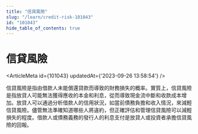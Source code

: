 ```yaml
---
title: "信貸風險"
slug: "/learn/credit-risk-101043"
id: "101043"
hide_table_of_contents: true
---
```



# 信貸風險

<ArticleMeta id={101043} updatedAt={'2023-09-26 13:58:54'} />
<div className='border-solid border-b border-t-0 my-4 border-[var(--ifm-color-gray-300)]' />

信貸風險是指由借款人未能償還貸款而導致的財務損失的概率。實質上，信貸風險是指放貸人可能無法獲得應收的本金和利息，從而導致現金流中斷和收款成本增加。放貸人可以通過分析借款人的信用狀況，如當前債務負擔和收入情況，來減輕信貸風險。儘管無法準確知道哪些人將違約，但正確評估和管理信貸風險可以減輕損失的程度。借款人或債務義務的發行人的利息支付是放貸人或投資者承擔信貸風險的回報。
